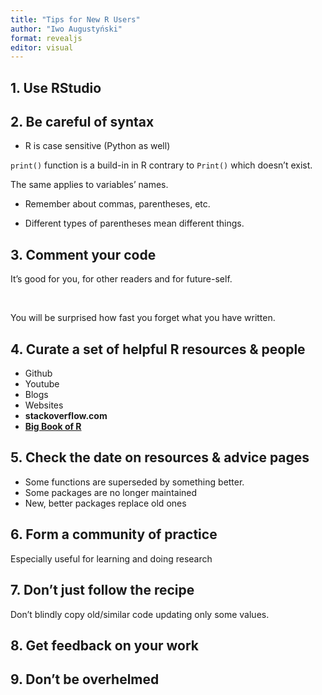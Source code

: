 ```yaml
---
title: "Tips for New R Users"
author: "Iwo Augustyński"
format: revealjs
editor: visual
---
```


## 1. Use RStudio

## 2. Be careful of syntax

- R is case sensitive (Python as well)

`print()` function is a build-in in R contrary to `Print()` which doesn't exist.

The same applies to variables' names.

- Remember about commas, parentheses, etc.

- Different types of parentheses mean different things.

## 3. Comment your code

It's good for you, for other readers and for future-self.

<br>

You will be surprised how fast you forget what you have written.

## 4. Curate a set of helpful R resources & people

-   Github
-   Youtube
-   Blogs
-   Websites
-   **stackoverflow.com**
-   [**Big Book of R**](https://www.bigbookofr.com/)

## 5. Check the date on resources & advice pages

-   Some functions are superseded by something better.
-   Some packages are no longer maintained
-   New, better packages replace old ones

## 6. Form a community of practice

Especially useful for learning and doing research

## 7. Don't just follow the recipe

Don't blindly copy old/similar code updating only some values.

## 8. Get feedback on your work

## 9. Don't be overhelmed


